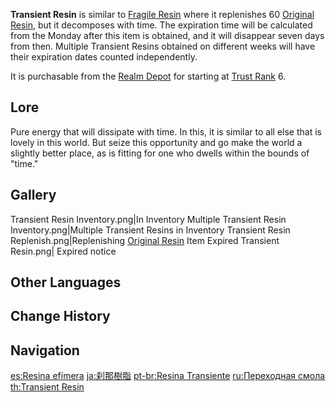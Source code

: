 {{Item Infobox
|id           = 107012
|image        = Item Transient Resin.png
|type         = Consumables
|invCategory  = Precious Items
|quality      = 4
|description  = An item that can be used to replenish [[Original Resin]]. Once used, it will replenish 60 Original Resin.<br />Once obtained, it will {{Color|old|automatically dissipate}} after a period of time.
*The expiration time will be calculated from the Monday after the item is obtained, and it will disappear seven days from then.
*Multiple Transient Resins obtained on different weeks will have their expiration dates counted independently.
|source1      = [[Realm Depot]]
}}
'''Transient Resin'''  is similar to [[Fragile Resin]] where it replenishes 60 [[Original Resin]], but it decomposes with time. The expiration time will be calculated from the Monday after this item is obtained, and it will disappear seven days from then. Multiple Transient Resins obtained on different weeks will have their expiration dates counted independently.

It is purchasable from the [[Realm Depot]] for {{Item|Realm Currency|24|x=1200}} starting at [[Trust Rank]] 6.

==Lore==
Pure energy that will dissipate with time. In this, it is similar to all else that is lovely in this world. But seize this opportunity and go make the world a slightly better place, as is fitting for one who dwells within the bounds of "time."

==Gallery==
<gallery>
Transient Resin Inventory.png|In Inventory
Multiple Transient Resin Inventory.png|Multiple Transient Resins in Inventory
Transient Resin Replenish.png|Replenishing [[Original Resin]]
Item Expired Transient Resin.png| Expired notice
</gallery>

==Other Languages==
{{Other Languages
|en      = Transient Resin
|zhs     = 须臾树脂
|zhs_rm  = Xūyú Shùzhī
|zht     = 須臾樹脂
|zht_rm  = Xūyú Shùzhī
|zh_tl   = Ephemeral Resin
|ja      = 刹那樹脂
|ja_rm   = Setsuna Jushi
|ja_tl   = Ephemeral Resin
|ko      = 단기 레진
|ko_rm   = Dang'i Rejin
|ko_tl   = Short-Term Resin
|es      = Resina efímera
|es_tl   = Ephemeral Resin
|fr      = Résine éphémère
|fr_tl   = Ephemeral Resin
|ru      = Переходная смола
|ru_tl   = Transitional Resin
|th      = Transient Resin
|vi      = Nhựa Khoảnh Khắc
|vi_tl   = 
|de      = Flüchtiges Harz
|de_tl   = Volatile Resin
|id      = Transient Resin
|pt      = Resina Transiente
|pt_tl   = Transient Resin
|tr      = Geçici Reçine
|tr_tl   = 
|it      = Resina effimera
|it_tl   = Ephemeral Resin
}}

==Change History==
{{Change History|1.5}}

==Navigation==
{{Precious Navbox|Item}}

[[es:Resina efímera]]
[[ja:刹那樹脂]]
[[pt-br:Resina Transiente]]
[[ru:Переходная смола]]
[[th:Transient Resin]]